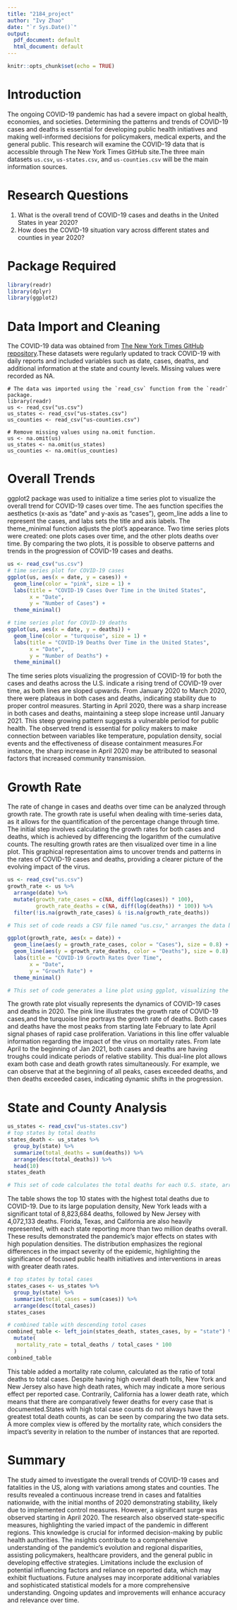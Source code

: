 ```yaml
---
title: "2184_project"
author: "Ivy Zhao"
date: "`r Sys.Date()`"
output:
  pdf_document: default
  html_document: default
---
```


```r
knitr::opts_chunk$set(echo = TRUE)
```

# Introduction
The ongoing COVID-19 pandemic has had a severe impact on global health, economies, and societies. Determining the patterns and trends of COVID-19 cases and deaths is essential for developing public health initiatives and making well-informed decisions for policymakers, medical experts, and the general public. This research will examine the COVID-19 data that is accessible through The New York Times GitHub site.The three main datasets `us.csv`, `us-states.csv`, and `us-counties.csv` will be the main information sources.

# Research Questions
1. What is the overall trend of COVID-19 cases and deaths in the United States in year 2020?
2. How does the COVID-19 situation vary across different states and counties in year 2020?


# Package Required
```r
library(readr)
library(dplyr)
library(ggplot2)
```

# Data Import and Cleaning
The COVID-19 data was obtained from [The New York Times GitHub repository](https://github.com/nytimes/covid-19-data).These datasets were regularly updated to track COVID-19 with daily reports and included variables such as date, cases, deaths, and additional information at the state and county levels. Missing values were recorded as NA.
```echo
# The data was imported using the `read_csv` function from the `readr` package. 
library(readr)
us <- read_csv("us.csv")
us_states <- read_csv("us-states.csv")
us_counties <- read_csv("us-counties.csv")

# Remove missing values using na.omit function.
us <- na.omit(us)
us_states <- na.omit(us_states)
us_counties <- na.omit(us_counties)
```

# Overall Trends
ggplot2 package was used to initialize a time series plot to visualize the overall trend for COVID-19 cases over time. The aes function specifies the aesthetics (x-axis as "date" and y-axis as "cases"), geom_line adds a line to represent the cases, and labs sets the title and axis labels. The theme_minimal function adjusts the plot's appearance. Two time series plots were created: one plots cases over time, and the other plots deaths over time. By comparing the two plots, it is possible to observe patterns and trends in the progression of COVID-19 cases and deaths.

```r
us <- read_csv("us.csv")
# time series plot for COVID-19 cases
ggplot(us, aes(x = date, y = cases)) +
  geom_line(color = "pink", size = 1) +
  labs(title = "COVID-19 Cases Over Time in the United States",
       x = "Date",
       y = "Number of Cases") +
  theme_minimal()
```

```R
# time series plot for COVID-19 deaths
ggplot(us, aes(x = date, y = deaths)) +
  geom_line(color = "turquoise", size = 1) +
  labs(title = "COVID-19 Deaths Over Time in the United States",
       x = "Date",
       y = "Number of Deaths") +
  theme_minimal()
```
The time series plots visualizing the progression of COVID-19 for both the cases and deaths across the U.S. indicate a rising trend of COVID-19 over time, as both lines are sloped upwards. From January 2020 to March 2020, there were plateaus in both cases and deaths, indicating stability due to proper control measures. Starting in April 2020, there was a sharp increase in both cases and deaths, maintaining a steep slope increase until January 2021. This steep growing pattern suggests a vulnerable period for public health. The observed trend is essential for policy makers to make connection between variables like temperature, population density, social events and the effectiveness of disease containment measures.For instance, the sharp increase in April 2020 may be attributed to seasonal factors that increased community transmission. 

# Growth Rate
The rate of change in cases and deaths over time can be analyzed through growth rate. The growth rate is useful when dealing with time-series data, as it allows for the quantification of the percentage change through time. The initial step involves calculating the growth rates for both cases and deaths, which is achieved by differencing the logarithm of the cumulative counts. The resulting growth rates are then visualized over time in a line plot. This graphical representation aims to uncover trends and patterns in the rates of COVID-19 cases and deaths, providing a clearer picture of the evolving impact of the virus.
```r
us <- read_csv("us.csv")
growth_rate <- us %>%
  arrange(date) %>% 
  mutate(growth_rate_cases = c(NA, diff(log(cases)) * 100),
         growth_rate_deaths = c(NA, diff(log(deaths)) * 100)) %>%
  filter(!is.na(growth_rate_cases) & !is.na(growth_rate_deaths)) 

# This set of code reads a CSV file named "us.csv," arranges the data by date, and calculates the growth rates of COVID-19 cases and deaths in percentage terms, storing the results in the variables "growth_rate_cases" and "growth_rate_deaths," while filtering out rows with missing growth rate values.
```

```R
ggplot(growth_rate, aes(x = date)) +
  geom_line(aes(y = growth_rate_cases, color = "Cases"), size = 0.8) +
  geom_line(aes(y = growth_rate_deaths, color = "Deaths"), size = 0.8) +
  labs(title = "COVID-19 Growth Rates Over Time",
       x = "Date",
       y = "Growth Rate") +
  theme_minimal()

# This set of code generates a line plot using ggplot, visualizing the growth rates of COVID-19 cases and deaths over time, with distinct lines representing each variable.
```
The growth rate plot visually represents the dynamics of COVID-19 cases and deaths in 2020. The pink line illustrates the growth rate of COVID-19 cases,and the turquoise line portrays the growth rate of deaths. Both cases and deaths have the most peaks from starting late February to late April signal phases of rapid case proliferation. Variations in this line offer valuable information regarding the impact of the virus on mortality rates. From late April to the beginning of Jan 2021, both cases and deaths are having troughs could indicate periods of relative stability. This dual-line plot allows exam both case and death growth rates simultaneously. For example, we can observe that at the beginning of all peaks, cases exceeded deaths, and then deaths exceeded cases, indicating dynamic shifts in the progression.

# State and County Analysis
```r
us_states <- read_csv("us-states.csv")
# top states by total deaths
states_death <- us_states %>%
  group_by(state) %>% 
  summarize(total_deaths = sum(deaths)) %>%
  arrange(desc(total_deaths)) %>%
  head(10)
states_death

# This set of code calculates the total deaths for each U.S. state, arranges the states in descending order based on total deaths, and then selects the top 10 states with the highest total deaths, storing the result in the states_death data frame.
```

The table shows the top 10 states with the highest total deaths due to COVID-19. Due to its large population density, New York leads with a significant total of 8,823,684 deaths, followed by New Jersey with 4,072,133 deaths. Florida, Texas, and California are also heavily represented, with each state reporting more than two million deaths overall. These results demonstrated the pandemic's major effects on states with high population densities. The distribution emphasizes the regional differences in the impact severity of the epidemic, highlighting the significance of focused public health initiatives and interventions in areas with greater death rates. 

```R
# top states by total cases
states_cases <- us_states %>%
  group_by(state) %>%
  summarize(total_cases = sum(cases)) %>%
  arrange(desc(total_cases)) 
states_cases
```

```R
# combined table with descending totol cases
combined_table <- left_join(states_death, states_cases, by = "state") %>%
  mutate(
   mortality_rate = total_deaths / total_cases * 100
  )
combined_table
```
This table added a mortality rate column, calculated as the ratio of total deaths to total cases. Despite having high overall death tolls, New York and New Jersey also have high death rates, which may indicate a more serious effect per reported case. Contrarily, California has a lower death rate, which means that there are comparatively fewer deaths for every case that is documented.States with high total case counts do not always have the greatest total death counts, as can be seen by comparing the two data sets. A more complex view is offered by the mortality rate, which considers the impact's severity in relation to the number of instances that are reported. 

# Summary
The study aimed to investigate the overall trends of COVID-19 cases and fatalities in the US, along with variations among states and counties. The results revealed a continuous increase trend in cases and fatalities nationwide, with the initial months of 2020 demonstrating stability, likely due to implemented control measures. However, a significant surge was observed starting in April 2020. The research also observed state-specific measures, highlighting the varied impact of the pandemic in different regions. This knowledge is crucial for informed decision-making by public health authorities. The insights contribute to a comprehensive understanding of the pandemic's evolution and regional disparities, assisting policymakers, healthcare providers, and the general public in developing effective strategies. Limitations include the exclusion of potential influencing factors and reliance on reported data, which may exhibit fluctuations. Future analyses may incorporate additional variables and sophisticated statistical models for a more comprehensive understanding. Ongoing updates and improvements will enhance accuracy and relevance over time.
